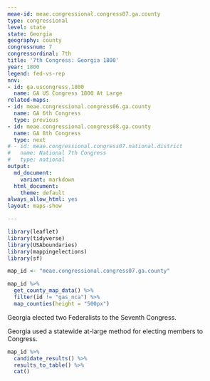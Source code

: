 ```yaml
---
meae-id: meae.congressional.congress07.ga.county
type: congressional
level: state
state: Georgia
geography: county
congressnum: 7
congressordinal: 7th
title: '7th Congress: Georgia 1800'
year: 1800
legend: fed-vs-rep
nnv:
- id: ga.uscongress.1800
  name: GA US Congress 1800 At Large
related-maps:
- id: meae.congressional.congress06.ga.county
  name: GA 6th Congress
  type: previous
- id: meae.congressional.congress08.ga.county
  name: GA 8th Congress
  type: next
# - id: meae.congressional.congress07.national.district
#   name: National 7th Congress
#   type: national
output:
  md_document:
    variant: markdown
  html_document:
    theme: default
always_allow_html: yes
layout: maps-show

---
```


```r
library(leaflet)
library(tidyverse)
library(USAboundaries)
library(mappingelections)
library(sf)

map_id <- "meae.congressional.congress07.ga.county"
```

<div class="map">

```r
map_id %>%
  get_county_map_data() %>%
  filter(id != "gas_nca") %>% 
  map_counties(height = "500px")
```

</div>

Georgia elected two Federalists to the Seventh Congress.

Georgia used a statewide at-large method for electing members to Congress.

<div class="results-table">

```r
map_id %>%
  candidate_results() %>%
  results_to_table() %>%
  cat()
```

</div>
